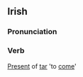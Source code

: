 ==Irish==
===Pronunciation===
{{IPA|[t&#690;ig&#690;]}}

===Verb===
[[Present]] of [[tar#Irish|tar]] 'to [[come]]'